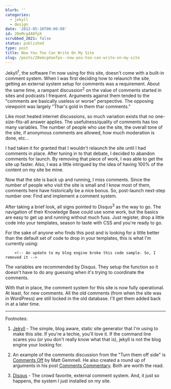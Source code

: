 ```yaml
---
blurb: ''
categories:
  - jekyll
  - design
date: '2012-05-10T00:00:00'
id: 20eMcg4AOfpX
scrubbed_2021: false
status: published
type: post
title: Now You Too Can Write On My Site
slug: /posts/20emcg4aofpx--now-you-too-can-write-on-my-site
---
```


Jekyll<sup>1</sup>, the software I'm now using for this site, doesn't come with a built-in comment system. When I was first deciding how to relaunch the site, getting an external system setup for comments was a requirement. About the same time, a rampant discussion<sup>2</sup> on the value of comments started in sites and podcasts I frequent. Arguments against them tended to the "comments are basically useless or worse" perspective. The opposing viewpoint was largely "Thar's gold in them thar comments."

Like most heated internet discussions, so much variation exists that no one-size-fits-all answer applies. The usefulness/quality of comments has too many variables. The number of people who use the site, the overall tone of the site, if anonymous comments are allowed, how much moderation is done, etc... 

I had taken it for granted that I wouldn't relaunch the site until I had comments in place. After tuning in to that debate, I decided to abandon comments for launch. By removing that piece of work, I was able to get the site up faster. Also, I was a little intrigued by the idea of having 100% of the content on my site be mine. 

Now that the site is back up and running, I miss comments. Since the number of people who visit the site is small and I know most of them, comments here have historically be a nice bonus. So, post-launch next-step number one: Find and implement a comment system. 

After taking a brief look, all signs pointed to Disqus<sup>3</sup> as the way to go. The navigation of their Knowledge Base could use some work, but the basics are easy to get up and running without much fuss. Just register, drop a little code into your templates, season to taste with CSS and you're ready to go.

For the sake of anyone who finds this post and is looking for a little better than the default set of code to drop in your templates, this is what I'm currently using:


```html{numberLines: true}
    <!-- An update to my blog engine broke this code sample. So, I removed it -->
```


The variables are recommended by Disqus. They setup the function so it doesn't have to do any guessing when it's trying to coordinate the comments.

With that in place, the comment system for this site is now fully operational. At least, for new comments. All the old comments (from when the site was in WordPress) are still locked in the old database. I'll get them added back in at a later time. 


---


Footnotes:

1. [Jekyll](https://github.com/mojombo/jekyll/wiki) - The simple, blog aware, static site generator that I'm using to make this site. If you're a techie, you'll love it. If the command line scares you (or you don't really know what that is), jekyll is not the blog engine your looking for. 

2. An example of the comments discussion from the "Turn them off side" is [Comments Off](http://mattgemmell.com/2011/11/29/comments-off/) by Matt Gemmell. He also created a round up of arguments in his post [Comments Commentary](http://mattgemmell.com/2012/01/07/comments-commentary/). Both are worth the read. 

3. [Disqus](https://disqus.com/) - The crowd favorite, external comment system. And, it just so happens, the system I just installed on my site.
